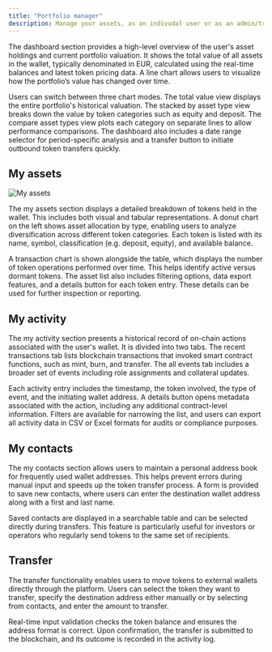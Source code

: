 ```yaml
---
title: "Portfolio manager"
description: Manage your assets, as an indivudal user or as an admin/treasury
---
```


The dashboard section provides a high-level overview of the user's asset
holdings and current portfolio valuation. It shows the total value of all assets
in the wallet, typically denominated in EUR, calculated using the real-time
balances and latest token pricing data. A line chart allows users to visualize
how the portfolio’s value has changed over time.

Users can switch between three chart modes. The total value view displays the
entire portfolio's historical valuation. The stacked by asset type view breaks
down the value by token categories such as equity and deposit. The compare asset
types view plots each category on separate lines to allow performance
comparisons. The dashboard also includes a date range selector for
period-specific analysis and a transfer button to initiate outbound token
transfers quickly.

## My assets

![My assets](../../../img/application-kits/my-assets.png)

The my assets section displays a detailed breakdown of tokens held in the
wallet. This includes both visual and tabular representations. A donut chart on
the left shows asset allocation by type, enabling users to analyze
diversification across different token categories. Each token is listed with its
name, symbol, classification (e.g. deposit, equity), and available balance.

A transaction chart is shown alongside the table, which displays the number of
token operations performed over time. This helps identify active versus dormant
tokens. The asset list also includes filtering options, data export features,
and a details button for each token entry. These details can be used for further
inspection or reporting.

## My activity

The my activity section presents a historical record of on-chain actions
associated with the user's wallet. It is divided into two tabs. The recent
transactions tab lists blockchain transactions that invoked smart contract
functions, such as mint, burn, and transfer. The all events tab includes a
broader set of events including role assignments and collateral updates.

Each activity entry includes the timestamp, the token involved, the type of
event, and the initiating wallet address. A details button opens metadata
associated with the action, including any additional contract-level information.
Filters are available for narrowing the list, and users can export all activity
data in CSV or Excel formats for audits or compliance purposes.

## My contacts

The my contacts section allows users to maintain a personal address book for
frequently used wallet addresses. This helps prevent errors during manual input
and speeds up the token transfer process. A form is provided to save new
contacts, where users can enter the destination wallet address along with a
first and last name.

Saved contacts are displayed in a searchable table and can be selected directly
during transfers. This feature is particularly useful for investors or operators
who regularly send tokens to the same set of recipients.

## Transfer

The transfer functionality enables users to move tokens to external wallets
directly through the platform. Users can select the token they want to transfer,
specify the destination address either manually or by selecting from contacts,
and enter the amount to transfer.

Real-time input validation checks the token balance and ensures the address
format is correct. Upon confirmation, the transfer is submitted to the
blockchain, and its outcome is recorded in the activity log.
